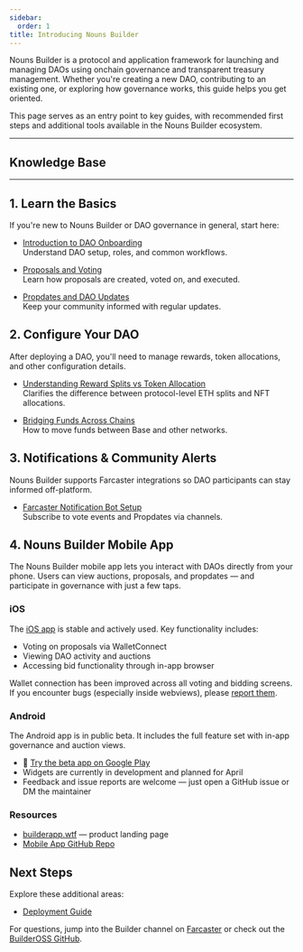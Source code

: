 ```yaml
---
sidebar:
  order: 1
title: Introducing Nouns Builder
---
```



Nouns Builder is a protocol and application framework for launching and managing DAOs using onchain governance and transparent treasury management. Whether you're creating a new DAO, contributing to an existing one, or exploring how governance works, this guide helps you get oriented.

This page serves as an entry point to key guides, with recommended first steps and additional tools available in the Nouns Builder ecosystem.

---
## Knowledge Base

<CardGrid>
  <LinkCard title="Overview" href="/onboarding/overview" />
  <LinkCard title="Getting Started" href="/onboarding/getting-started-onboarding" />
  <LinkCard title="Nouns Builder Protocol" href="/onboarding/Nouns-Builder-Protocol" />
  <LinkCard title="Nouns Build Platform" href="/onboarding/Nouns-build-Platform" />
  <LinkCard title="Governance" href="/onboarding/Governance" />
  <LinkCard title="DAO Operations" href="/onboarding/DAO-Ops" />
  <LinkCard title="Technical Documentation" href="/onboarding/Technical-Documentation" />
  <LinkCard title="Community Support" href="/onboarding/Community_Support" />
  <LinkCard title="Examples" href="/onboarding/Examples" />
  <LinkCard title="FAQs" href="/onboarding/FAQs" /> 
</CardGrid>

---

## 1. Learn the Basics

If you're new to Nouns Builder or DAO governance in general, start here:

- [Introduction to DAO Onboarding](/onboarding/intro_onboarding)  
  Understand DAO setup, roles, and common workflows.

- [Proposals and Voting](/onboarding/builder-proposal.mdx)  
  Learn how proposals are created, voted on, and executed.

- [Propdates and DAO Updates](/onboarding/builder-propdates.mdx)  
  Keep your community informed with regular updates.

## 2. Configure Your DAO

After deploying a DAO, you'll need to manage rewards, token allocations, and other configuration details.

- [Understanding Reward Splits vs Token Allocation](/onboarding/rewards-vs-token-allocation.mdx)  
  Clarifies the difference between protocol-level ETH splits and NFT allocations.

- [Bridging Funds Across Chains](/onboarding/builder-bridging.mdx)  
  How to move funds between Base and other networks.


## 3. Notifications & Community Alerts

Nouns Builder supports Farcaster integrations so DAO participants can stay informed off-platform.

- [Farcaster Notification Bot Setup](/onboarding/builder-farcaster-notification.mdx)  
  Subscribe to vote events and Propdates via channels.


## 4. Nouns Builder Mobile App

The Nouns Builder mobile app lets you interact with DAOs directly from your phone. Users can view auctions, proposals, and propdates — and participate in governance with just a few taps.

### iOS

The [iOS app](https://apps.apple.com/us/app/builder-daos/id6450520394) is stable and actively used. Key functionality includes:

- Voting on proposals via WalletConnect  
- Viewing DAO activity and auctions  
- Accessing bid functionality through in-app browser

Wallet connection has been improved across all voting and bidding screens. If you encounter bugs (especially inside webviews), please [report them](https://github.com/nikitattt/builder-protocol-mobile-app/issues).

### Android

The Android app is in public beta. It includes the full feature set with in-app governance and auction views.

- 🧪 [Try the beta app on Google Play](https://play.google.com/store/apps/details?id=com.nouns.ng.builder)
- Widgets are currently in development and planned for April
- Feedback and issue reports are welcome — just open a GitHub issue or DM the maintainer


### Resources

- [builderapp.wtf](https://builderapp.wtf) — product landing page  
- [Mobile App GitHub Repo](https://github.com/nikitattt/builder-protocol-mobile-app)

## Next Steps

Explore these additional areas:

- [Deployment Guide](/guides/builder-deployment)  

For questions, jump into the Builder channel on [Farcaster](https://farcaster/~/channel/builder) or check out the [BuilderOSS GitHub](https://github.com/BuilderOSS).
